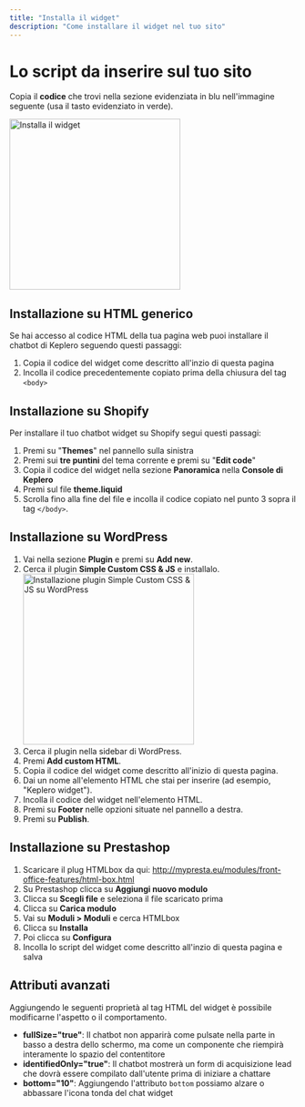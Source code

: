 ```yaml
---
title: "Installa il widget"
description: "Come installare il widget nel tuo sito"
---
```


# Lo script da inserire sul tuo sito

Copia il **codice** che trovi nella sezione evidenziata in blu nell'immagine seguente (usa il tasto evidenziato in verde).

<Frame>
  <img
    src="/images/dashboard/test/test-8.png"
    alt="Installa il widget"
    noZoom
    height="300"
    className="rounded-lg"
  />
</Frame>

## Installazione su HTML generico

Se hai accesso al codice HTML della tua pagina web puoi installare il chatbot di Keplero seguendo questi passaggi:

1. Copia il codice del widget come descritto all'inzio di questa pagina
2. Incolla il codice precedentemente copiato prima della chiusura del tag `<body>`

## Installazione su Shopify

Per installare il tuo chatbot widget su Shopify segui questi passagi:

1. Premi su "**Themes**" nel pannello sulla sinistra
2. Premi sui **tre puntini** del tema corrente e premi su "**Edit code**"
3. Copia il codice del widget nella sezione **Panoramica** nella **Console di Keplero**
4. Premi sul file **theme.liquid**
5. Scrolla fino alla fine del file e incolla il codice copiato nel punto 3 sopra il tag `</body>`.

## Installazione su WordPress

1. Vai nella sezione <strong>Plugin</strong> e premi su <strong>Add new</strong>.
2. Cerca il plugin <strong>Simple Custom CSS & JS</strong> e installalo.
   <Frame>
     <img
       src="/images/dashboard/test/installa/wp.jpeg"
       alt="Installazione plugin Simple Custom CSS & JS su WordPress"
       noZoom
       height="300"
       className="rounded-lg"
     />
   </Frame>
3. Cerca il plugin nella sidebar di WordPress.
4. Premi <strong>Add custom HTML</strong>.
5. Copia il codice del widget come descritto all'inizio di questa pagina.
6. Dai un nome all'elemento HTML che stai per inserire (ad esempio, "Keplero widget").
7. Incolla il codice del widget nell'elemento HTML.
8. Premi su <strong>Footer</strong> nelle opzioni situate nel pannello a destra.
9. Premi su <strong>Publish</strong>.

## Installazione su Prestashop

1. Scaricare il plug HTMLbox da qui: http://mypresta.eu/modules/front-office-features/html-box.html
2. Su Prestashop clicca su **Aggiungi nuovo modulo**
3. Clicca su **Scegli file** e seleziona il file scaricato prima
4. Clicca su **Carica modulo**
5. Vai su **Moduli > Moduli** e cerca HTMLbox
6. Clicca su **Installa**
7. Poi clicca su **Configura**
8. Incolla lo script del widget come descritto all'inzio di questa pagina e salva

## Attributi avanzati

Aggiungendo le seguenti proprietà al tag HTML del widget è possibile modificarne l'aspetto o il comportamento.

- **fullSize="true"**: Il chatbot non apparirà come pulsate nella parte in basso a destra dello schermo, ma come un componente che riempirà interamente lo spazio del contentitore
- **identifiedOnly="true"**: Il chatbot mostrerà un form di acquisizione lead che dovrà essere compilato dall'utente prima di iniziare a chattare
- **bottom="10"**: Aggiungendo l'attributo `bottom` possiamo alzare o abbassare l'icona tonda del chat widget